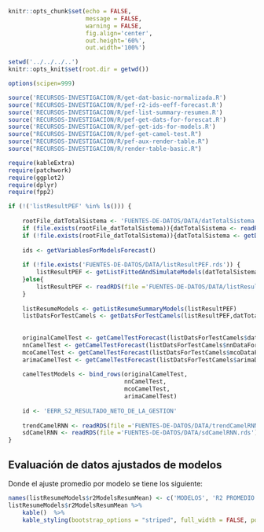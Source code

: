 <!-- Configuración CHUNKS -->

```r

knitr::opts_chunk$set(echo = FALSE,
                      message = FALSE,
                      warning = FALSE,
                      fig.align='center',
                      out.height='60%',
                      out.width='100%')

setwd('../../../..')
knitr::opts_knit$set(root.dir = getwd())

options(scipen=999)

```

```r
source('RECURSOS-INVESTIGACION/R/get-dat-basic-normalizada.R')
source('RECURSOS-INVESTIGACION/R/pef-r2-ids-eeff-forecast.R')
source('RECURSOS-INVESTIGACION/R/pef-list-summary-resumen.R')
source('RECURSOS-INVESTIGACION/R/pef-get-dats-for-forescat.R')
source('RECURSOS-INVESTIGACION/R/pef-get-ids-for-models.R')
source("RECURSOS-INVESTIGACION/R/pef-get-camel-test.R")
source("RECURSOS-INVESTIGACION/R/pef-aux-render-table.R")
source("RECURSOS-INVESTIGACION/R/render-table-basic.R")

require(kableExtra)
require(patchwork)
require(ggplot2)
require(dplyr)
require(fpp2)

if (!('listResultPEF' %in% ls())) {
    
    rootFile_datTotalSistema <- 'FUENTES-DE-DATOS/DATA/datTotalSistema.rds' 
    if (file.exists(rootFile_datTotalSistema)){datTotalSistema <- readRDS(rootFile_datTotalSistema)}
    if (!file.exists(rootFile_datTotalSistema)){datTotalSistema <- getDatEEFFNormalizada(by = 'TOTAL_SISTEMA')}
    
    ids <- getVariablesForModelsForecast()
    
    if (!file.exists('FUENTES-DE-DATOS/DATA/listResultPEF.rds')) {
        listResultPEF <- getListFittedAndSimulateModels(datTotalSistema,ids)
    }else{
        listResultPEF <- readRDS(file ='FUENTES-DE-DATOS/DATA/listResultPEF.rds')
    }
    
    listResumeModels <- getListResumeSummaryModels(listResultPEF)
    listDatsForTestCamels <- getDatsForTestCamels(listResultPEF,datTotalSistema,12,TRUE)
    
    
    originalCamelTest <- getCamelTestForecast(listDatsForTestCamels$datCuentas)
    nnCamelTest <- getCamelTestForecast(listDatsForTestCamels$nnDataForecastCuentas)
    mcoCamelTest <- getCamelTestForecast(listDatsForTestCamels$mcoDataForecastCuentas)
    arimaCamelTest <- getCamelTestForecast(listDatsForTestCamels$arimaDataForecastCuentas)
    
    camelTestModels <- bind_rows(originalCamelTest,
                                 nnCamelTest,
                                 mcoCamelTest,
                                 arimaCamelTest)
    
    id <- 'EERR_S2_RESULTADO_NETO_DE_LA_GESTION'
    
    trendCamelRNN <- readRDS(file ='FUENTES-DE-DATOS/DATA/trendCamelRNN.rds')
    sdCamelRNN <- readRDS(file ='FUENTES-DE-DATOS/DATA/sdCamelRNN.rds')
}

```


## Evaluación de datos ajustados de modelos

Donde el ajuste promedio por modelo se tiene los siguiente:

```r
names(listResumeModels$r2ModelsResumMean) <- c('MODELOS', 'R2 PROMEDIO')
listResumeModels$r2ModelsResumMean %>% 
    kable()  %>%
    kable_styling(bootstrap_options = "striped", full_width = FALSE, position="center")
```

